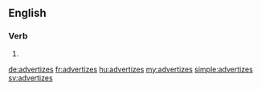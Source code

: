 ==English==

===Verb===
{{head|en}}

# {{en-third-person singular of|advertize}}

[[de:advertizes]]
[[fr:advertizes]]
[[hu:advertizes]]
[[my:advertizes]]
[[simple:advertizes]]
[[sv:advertizes]]